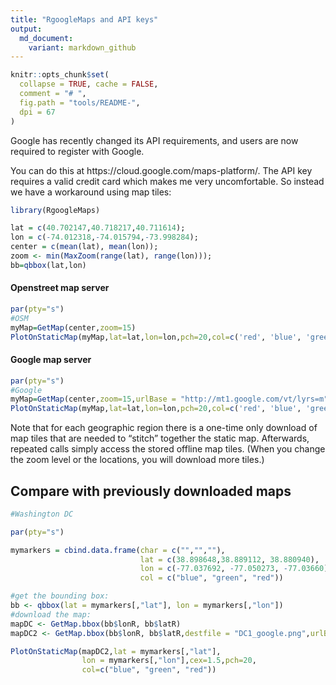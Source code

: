 ```yaml
---
title: "RgoogleMaps and API keys"
output:
  md_document:
    variant: markdown_github
---
```



```r
knitr::opts_chunk$set(
  collapse = TRUE, cache = FALSE,
  comment = "# ",
  fig.path = "tools/README-",
  dpi = 67
)
```

Google has recently changed its API requirements, and users are now required to register with Google. 
	
You can do this at https://cloud.google.com/maps-platform/. The API key requires a valid credit card which makes me very uncomfortable.
So instead we have a workaround using map tiles:

```r
library(RgoogleMaps)

lat = c(40.702147,40.718217,40.711614);
lon = c(-74.012318,-74.015794,-73.998284);
center = c(mean(lat), mean(lon));
zoom <- min(MaxZoom(range(lat), range(lon)));
bb=qbbox(lat,lon)

```


#### Openstreet map server

```r

par(pty="s")
#OSM
myMap=GetMap(center,zoom=15)
PlotOnStaticMap(myMap,lat=lat,lon=lon,pch=20,col=c('red', 'blue', 'green'),cex=2)

```


#### Google map server

```r
par(pty="s")
#Google
myMap=GetMap(center,zoom=15,urlBase = "http://mt1.google.com/vt/lyrs=m", tileDir= "~/mapTiles/Google/")
PlotOnStaticMap(myMap,lat=lat,lon=lon,pch=20,col=c('red', 'blue', 'green'),cex=2)

```


Note that for each geographic region there is a one-time only download of map tiles that are needed to "stitch" together the static map. Afterwards, repeated calls simply access the stored offline map tiles. (When you change the zoom level or the locations, you will download more tiles.)


## Compare with previously downloaded maps

```r
#Washington DC

par(pty="s")

mymarkers = cbind.data.frame(char = c("","",""),
                             lat = c(38.898648,38.889112, 38.880940),
                             lon = c(-77.037692, -77.050273, -77.03660), 
                             col = c("blue", "green", "red"))

#get the bounding box:
bb <- qbbox(lat = mymarkers[,"lat"], lon = mymarkers[,"lon"])
#download the map:
mapDC <- GetMap.bbox(bb$lonR, bb$latR)
mapDC2 <- GetMap.bbox(bb$lonR, bb$latR,destfile = "DC1_google.png",urlBase = "http://mt1.google.com/vt/lyrs=m", tileDir= "~/mapTiles/Google/")

PlotOnStaticMap(mapDC2,lat = mymarkers[,"lat"], 
                lon = mymarkers[,"lon"],cex=1.5,pch=20,
                col=c("blue", "green", "red"))
```

